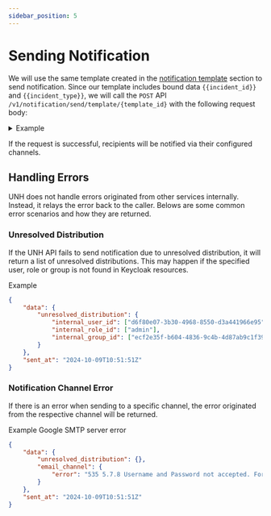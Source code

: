 ```yaml
---
sidebar_position: 5
---
```


# Sending Notification

We will use the same template created in the [notification template](./notification-template.mdx) section to send
notification. Since our template includes bound data `{{incident_id}}` and `{{incident_type}}`, we will call the 
`POST` API `/v1/notification/send/template/{template_id}` with the following request body:

<details>
    <summary> Example   </summary>

    #### Request
    ```bash title="POST /v1/notification/send/template/{template_id}"
    curl --location '{{unh_endpoint}}/v1/notification/send/template/3a3b5bf1-639f-4575-8fc8-185ee0fce21a' \
    --header 'Content-Type: application/json' \
    --header 'Authorization: {{access_token}}' \
    --data '{
        "data": {
            "incident_id": "INC-0001-01",
            "incident_type": "Security Incident"
        }
    }'
    ```

    #### Response
    ```json
    {
        "data": {
            "unresolved_distribution": {}
        },
        "sent_at": "2024-10-09T10:51:51Z"
    }
    ```
</details>

If the request is successful, recipients will be notified via their configured channels.

## Handling Errors

UNH does not handle errors originated from other services internally. Instead, it relays the error back to the caller.
Belows are some common error scenarios and how they are returned.

### Unresolved Distribution

If the UNH API fails to send notification due to unresolved distribution, it will return a list of unresolved 
distributions. This may happen if the specified user, role or group is not found in Keycloak resources.

Example
```json
{
    "data": {
        "unresolved_distribution": {
            "internal_user_id": ["d6f80e07-3b30-4968-8550-d3a441966e95"],
            "internal_role_id": ["admin"],
            "internal_group_id": ["ecf2e35f-b604-4836-9c4b-4d87ab9c1f39"]
        }
    },
    "sent_at": "2024-10-09T10:51:51Z"
}
```

### Notification Channel Error

If there is an error when sending to a specific channel, the error originated from the respective channel will be 
returned.

Example Google SMTP server error
```json
{
    "data": {
        "unresolved_distribution": {},
        "email_channel": {
            "error": "535 5.7.8 Username and Password not accepted. For more information, go to\n5.7.8  https://support.google.com/mail/?p=BadCredentials d9443c01a7336-20c69444279sm8432885ad.203 - gsmtp"
        }
    },
    "sent_at": "2024-10-09T10:51:51Z"
}
```